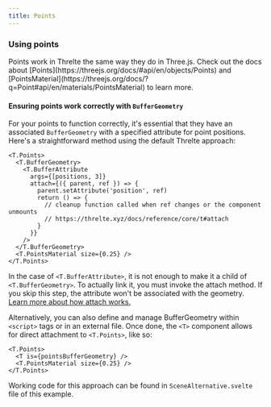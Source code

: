 ```yaml
---
title: Points
---
```


<Example path="geometry/points" />

### Using points

<Tip type="tip">
  Points work in Threlte the same way they do in Three.js. Check out the docs about
  [Points](https://threejs.org/docs/#api/en/objects/Points) and
  [PointsMaterial](https://threejs.org/docs/?q=Point#api/en/materials/PointsMaterial) to learn more.
</Tip>

#### Ensuring points work correctly with `BufferGeometry`

For your points to function correctly, it's essential that they have an associated
`BufferGeometry` with a specified attribute for point positions.
Here's a straightforward method using the default Threlte approach:

```svelte
<T.Points>
  <T.BufferGeometry>
    <T.BufferAttribute
      args={[positions, 3]}
      attach={({ parent, ref }) => {
        parent.setAttribute('position', ref)
        return () => {
          // cleanup function called when ref changes or the component unmounts
          // https://threlte.xyz/docs/reference/core/t#attach
        }
      }}
    />
  </T.BufferGeometry>
  <T.PointsMaterial size={0.25} />
</T.Points>
```

In the case of `<T.BufferAttribute>`, it is not enough to make it a child of `<T.BufferGeometry>`. To actually link it,
you must invoke the attach method. If you skip this step, the attribute
won't be associated with the geometry. [Learn more about how attach works.](/reference/core/t#attach)

Alternatively, you can also define and manage BufferGeometry within `<script>` tags or
in an external file. Once done, the `<T>` component allows for direct attachment
to `<T.Points>`, like so:

```svelte
<T.Points>
  <T is={pointsBufferGeometry} />
  <T.PointsMaterial size={0.25} />
</T.Points>
```

Working code for this approach can be found in `SceneAlternative.svelte` file of this example.
